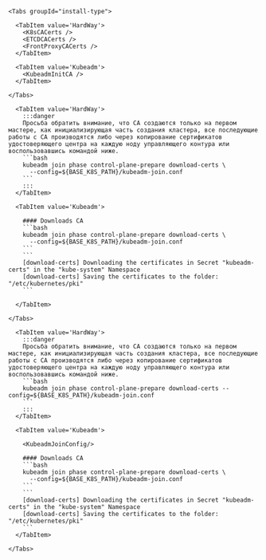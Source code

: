 


<Tabs groupId="current-master">
  <TabItem value='master-1'>

    <Tabs groupId="install-type">

      <TabItem value='HardWay'>
        <K8sCACerts />
        <ETCDCACerts />
        <FrontProxyCACerts />
      </TabItem>

      <TabItem value='Kubeadm'>
        <KubeadmInitCA />
      </TabItem>

    </Tabs>
  </TabItem>

  <TabItem value='master-2'>
    <Tabs groupId="install-type">

      <TabItem value='HardWay'>
        :::danger
        Просьба обратить внимание, что CA создаются только на первом мастере, как инициализирующая часть создания кластера, все последующие работы с CA производятся либо через копирование сертификатов удостоверяющего центра на каждую ноду управляющего контура или воспользовавшись командой ниже.
        ```bash
        kubeadm join phase control-plane-prepare download-certs \
          --config=${BASE_K8S_PATH}/kubeadm-join.conf
        ```
        :::
      </TabItem>

      <TabItem value='Kubeadm'>

        #### Downloads CA
        ```bash
        kubeadm join phase control-plane-prepare download-certs \
          --config=${BASE_K8S_PATH}/kubeadm-join.conf
        ```
        ```
        [download-certs] Downloading the certificates in Secret "kubeadm-certs" in the "kube-system" Namespace
        [download-certs] Saving the certificates to the folder: "/etc/kubernetes/pki"
        ```

      </TabItem>

    </Tabs>

  </TabItem>

  <TabItem value='master-3'>
    <Tabs groupId="install-type">


      <TabItem value='HardWay'>
        :::danger
        Просьба обратить внимание, что CA создаются только на первом мастере, как инициализирующая часть создания кластера, все последующие работы с CA производятся либо через копирование сертификатов удостоверяющего центра на каждую ноду управляющего контура или воспользовавшись командой ниже.
        ```bash
        kubeadm join phase control-plane-prepare download-certs --config=${BASE_K8S_PATH}/kubeadm-join.conf
        ```
        :::
      </TabItem>
      
      <TabItem value='Kubeadm'>

        <KubeadmJoinConfig/>

        #### Downloads CA
        ```bash
        kubeadm join phase control-plane-prepare download-certs \
          --config=${BASE_K8S_PATH}/kubeadm-join.conf
        ```
        ```
        [download-certs] Downloading the certificates in Secret "kubeadm-certs" in the "kube-system" Namespace
        [download-certs] Saving the certificates to the folder: "/etc/kubernetes/pki"
        ```
      </TabItem>

    </Tabs>

  </TabItem>

</Tabs>


